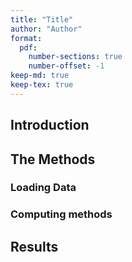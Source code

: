 ```yaml
---
title: "Title"
author: "Author"
format:
  pdf:
    number-sections: true
    number-offset: -1
keep-md: true
keep-tex: true
---
```


## Introduction

## The Methods

### Loading Data

### Computing methods

## Results